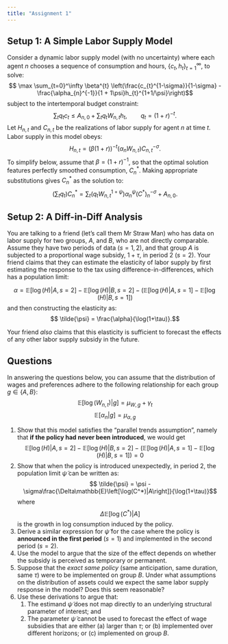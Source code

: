 ```yaml
---
title: "Assignment 1"
---
```


## Setup 1: A Simple Labor Supply Model

Consider a dynamic labor supply model (with no uncertainty) where each agent $n$ chooses a sequence of consumption and hours, $\{c_{t},h_{t}\}_{t=1}^{\infty}$, to solve:
$$ \max \sum_{t=0}^\infty \beta^{t} \left(\frac{c_{t}^{1-\sigma}}{1-\sigma} - \frac{\alpha_{n}^{-1}}{1 + 1\psi}h_{t}^{1+1/\psi}\right)$$
subject to the intertemporal budget constraint:
$$ \sum_{t}q_{t}c_{t} \leq A_{n,0} + \sum_{t}q_{t}W_{n,t}h_{t},\qquad q_{t} = (1+r)^{-t}.$$
Let $H_{n,t}$ and $C_{n,t}$ be the realizations of labor supply for agent $n$ at time $t$. Labor supply in this model obeys:
$$H_{n,t} = (\beta(1+r))^{-t}(\alpha_{n}W_{n,t})C^{-\sigma}_{n,t}.$$
To simplify below, assume that $\beta=(1+r)^{-1}$, so that the optimal solution features perfectly smoothed consumption, $C^*_{n}$. Making appropriate substitutions gives $C^*_{n}$ as the solution to:
$$ \left(\sum_{t}q_{t}\right)C^*_{n} = \sum_{t}\left(q_{t}W_{n,t}^{1+\psi}\right)\alpha_{n}^{\psi}(C^*)^{-\sigma}_{n} + A_{n,0}.$$

## Setup 2: A Diff-in-Diff Analysis

You are talking to a friend (let's call them Mr Straw Man) who has data on labor supply for two groups, $A$, and $B$, who are not directly comparable. Assume they have two periods of data ($s=1,2$), and that group $A$ is subjected to a proportional wage subsidy, $1+\tau$, in period 2 ($s=2$). Your friend claims that they can estimate the elasticity of labor supply by first estimating the response to the tax using difference-in-differences, which has a population limit:

$$ \alpha = \mathbb{E}[\log(H)|A,s=2] - \mathbb{E}[\log(H)|B,s=2] - (\mathbb{E}[\log(H)|A,s=1] - \mathbb{E}[\log(H)|B,s=1])$$
and then constructing the elasticity as:
$$ \tilde{\psi} = \frac{\alpha}{\log(1+\tau)}.$$

Your friend *also* claims that this elasticity is sufficient to forecast the effects of any other labor supply subsidy in the future.

## Questions
In answering the questions below, you can assume that the distribution of wages and preferences adhere to the following relationship for each group $g\in\{A,B\}$:
$$\mathbb{E}[\log(W_{n,t})|g] = \mu_{W,g} + \gamma_{t}$$
$$\mathbb{E}[\alpha_{n}|g] = \mu_{\alpha,g}$$

1. Show that this model satisfies the "parallel trends assumption", namely that **if the policy had never been introduced**, we would get
$$ \mathbb{E}[\log(H)|A,s=2] - \mathbb{E}[\log(H)|B,s=2] - (\mathbb{E}[\log(H)|A,s=1] - \mathbb{E}[\log(H)|B,s=1]) = 0 $$
2. Show that when the policy is introduced unexpectedly, in period 2, the population limit $\tilde{\psi}$ can be written as:
$$ \tilde{\psi} =  \psi - \sigma\frac{\Delta\mathbb{E}\left[\log(C^*)|A\right]}{\log(1+\tau)}$$
where $$\Delta\mathbb{E}\left[\log(C^*)|A\right]$$ is the growth in log consumption induced by the policy.
3. Derive a similar expression for $\tilde{\psi}$ for the case where the policy is **announced in the first period** ($s=1$) and implemented in the second period ($s=2$).
4. Use the model to argue that the size of the effect depends on whether the subsidy is perceived as temporary or permanent.
5. Suppose that the *exact same policy* (same anticipation, same duration, same $\tau$) were to be implemented on group $B$. Under what assumptions on the distribution of assets could we expect the same labor supply response in the model? Does this seem reasonable?
5. Use these derivations to argue that:
    1. The estimand $\tilde{\psi}$ does not map directly to an underlying structural parameter of interest; and
    2. The parameter $\tilde{\psi}$ cannot be used to forecast the effect of wage subsidies that are either (a) larger than $\tau$; or (b) implemented over different horizons; or (c) implemented on group $B$.
